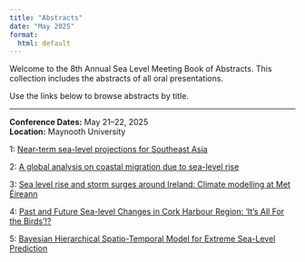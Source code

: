 ```yaml
---
title: "Abstracts"
date: "May 2025"
format:
  html: default
---
```


Welcome to the 8th Annual Sea Level Meeting Book of Abstracts. This collection includes the abstracts of all oral presentations.

Use the links below to browse abstracts by title.

------------------------------------------------------------------------

**Conference Dates:** May 21–22, 2025\
**Location:** Maynooth University

1: [Near-term sea-level projections for Southeast Asia](https://ncahill89.github.io/SeaLevelMeeting/abstracts/abstract1.html)

2: [A global analysis on coastal migration due to sea-level rise](https://ncahill89.github.io/SeaLevelMeeting/abstracts/abstract2.html)

3: [Sea level rise and storm surges around Ireland: Climate modelling at Met Éireann](https://ncahill89.github.io/SeaLevelMeeting/abstracts/abstract3.html)

4: [Past and Future Sea-level Changes in Cork Harbour Region: ‘It’s All For the Birds’!?](https://ncahill89.github.io/SeaLevelMeeting/abstracts/abstract7.html)

5: [Bayesian Hierarchical Spatio-Temporal Model for Extreme Sea-Level Prediction](https://ncahill89.github.io/SeaLevelMeeting/abstracts/abstract9.html)

